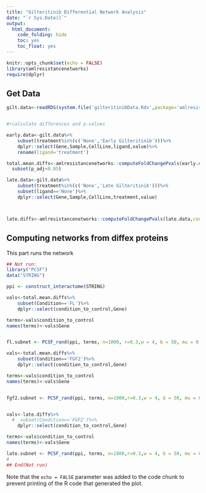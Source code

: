 ```yaml
---
title: "Gilteritinib Differential Network Analysis"
date: "`r Sys.Date()`"
output:
  html_document: 
    code_folding: hide
    toc: yes
    toc_float: yes
---
```


```r
knitr::opts_chunk$set(echo = FALSE)
library(amlresistancenetworks)
require(dplyr)
```



## Get Data

```r
gilt.data<-readRDS(system.file('gilteritinibData.Rds',package='amlresistancenetworks'))


#rcalculate differences and p-values

early.data<-gilt.data%>%
    subset(treatment%in%(c('None','Early Gilteritinib')))%>%
    dplyr::select(Gene,Sample,CellLine,ligand,value)%>%
    rename(ligand='treatment')

total.mean.diffs<-amlresistancenetworks::computeFoldChangePvals(early.data,control='None',conditions=c("FL","FGF2"))%>%
  subset(p_adj<0.05)

late.data<-gilt.data%>%
    subset(treatment%in%(c('None','Late Gilteritinib')))%>%
    subset(ligand=='None')%>%
    dplyr::select(Gene,Sample,CellLine,treatment,value)



late.diffs<-amlresistancenetworks::computeFoldChangePvals(late.data,control='None',conditions=c("Late Gilteritinib"))%>%subset(p_adj<0.05)


```


## Computing networks from diffex proteins

This part runs the network
```r
## Not run: 
library("PCSF")
data("STRING")

ppi <- construct_interactome(STRING)

vals<-total.mean.diffs%>%
    subset(Condition=='FL')%>%
    dplyr::select(condition_to_control,Gene)

terms<-vals$condition_to_control
names(terms)<-vals$Gene


fl.subnet <- PCSF_rand(ppi, terms, n=1000, r=0.3,w = 4, b = 50, mu = 0.0005)

vals<-total.mean.diffs%>%
    subset(Condition=='FGF2')%>%
    dplyr::select(condition_to_control,Gene)

terms<-vals$condition_to_control
names(terms)<-vals$Gene


fgf2.subnet <- PCSF_rand(ppi, terms, n=1000,r=0.3,w = 4, b = 50, mu = 0.0005)


vals<-late.diffs%>%
  #  subset(Condition=='FGF2')%>%
    dplyr::select(condition_to_control,Gene)

terms<-vals$condition_to_control
names(terms)<-vals$Gene

late.subnet <- PCSF_rand(ppi, terms, n=1000,r=0.3,w = 4, b = 50, mu = 0.0005)
#
## End(Not run)

```

Note that the `echo = FALSE` parameter was added to the code chunk to prevent printing of the R code that generated the plot.
